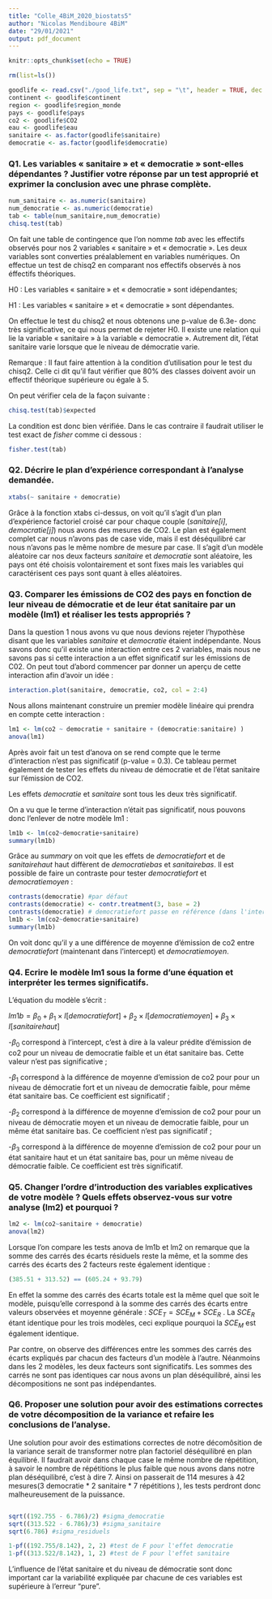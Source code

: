 ```yaml
---
title: "Colle_4BiM_2020_biostats5"
author: "Nicolas Mendiboure 4BiM"
date: "29/01/2021"
output: pdf_document
---
```


```r
knitr::opts_chunk$set(echo = TRUE)
```

```r
rm(list=ls())
```

```r
goodlife <- read.csv("./good_life.txt", sep = "\t", header = TRUE, dec = ",")
continent <- goodlife$continent
region <- goodlife$region_monde
pays <- goodlife$pays
co2 <- goodlife$CO2
eau <- goodlife$eau
sanitaire <- as.factor(goodlife$sanitaire)
democratie <- as.factor(goodlife$democratie)
```

### Q1. Les variables « sanitaire » et « democratie » sont-elles dépendantes ? Justifier votre réponse par un test approprié et exprimer la conclusion avec une phrase complète.

```r
num_sanitaire <- as.numeric(sanitaire)
num_democratie <- as.numeric(democratie)
tab <- table(num_sanitaire,num_democratie)
chisq.test(tab)
```
On fait une table de contingence que l'on nomme *tab* avec les effectifs observés pour nos 2 variables « sanitaire » et « democratie ». Les deux variables sont converties préalablement en variables numériques. On effectue un test de chisq2 en comparant nos effectifs observés à nos éffectifs théoriques.

H0 : Les variables « sanitaire » et « democratie » sont idépendantes;

H1 : Les variables « sanitaire » et « democratie » sont dépendantes.

On effectue le test du chisq2 et nous obtenons une p-value de 6.3e- donc très significative, ce qui nous permet de rejeter H0.
Il existe une relation qui lie la variable « sanitaire » à la variable  « democratie ». Autrement dit, l'état sanitaire varie lorsque que le niveau de démocratie varie.

Remarque : Il faut faire attention à la condition d'utilisation pour le test du chisq2. Celle ci dit qu'il faut vérifier que 80% des classes doivent avoir un effectif théorique supérieure ou égale à 5. 

On peut vérifier cela de la façon suivante :

```r
chisq.test(tab)$expected
```

La condition est donc bien vérifiée. Dans le cas contraire il faudrait utiliser le test exact de *fisher* comme ci dessous :

```r
fisher.test(tab)
```

### Q2. Décrire le plan d’expérience correspondant à l’analyse demandée.

```r
xtabs(~ sanitaire + democratie)
```
Grâce à la fonction xtabs ci-dessus, on voit qu'il s'agit d'un plan d'expérience factoriel croisé car pour chaque couple (*sanitaire[i]*, *democratie[j]*) nous avons des mesures de CO2. Le plan est également complet car nous n'avons pas de case vide, mais il est déséquilibré car nous n'avons pas le même nombre de mesure par case. Il s'agit d'un modèle aléatoire car nos deux facteurs *sanitaire* et *democratie* sont aléatoire, les pays ont été choisis volontairement et sont fixes mais les variables qui caractérisent ces pays sont quant à elles aléatoires.

### Q3. Comparer les émissions de CO2 des pays en fonction de leur niveau de démocratie et de leur état sanitaire par un modèle (lm1) et réaliser les tests appropriés ?

Dans la question 1 nous avons vu que nous devions rejeter l'hypothèse disant que les variables *sanitaire* et *democratie* étaient indépendante. Nous savons donc qu'il existe une interaction entre ces 2 variables, mais nous ne savons pas si cette interaction a un effet significatif sur les émissions de C02. On peut tout d'abord commencer par donner un aperçu de cette interaction afin d'avoir un idée : 

```r
interaction.plot(sanitaire, democratie, co2, col = 2:4)
```


Nous allons maintenant construire un premier modèle linéaire qui prendra en compte cette interaction :

```r
lm1 <- lm(co2 ~ democratie + sanitaire + (democratie:sanitaire) )
anova(lm1)
```
Après avoir fait un test d'anova on se rend compte que le terme d'interaction n'est pas significatif (p-value = 0.3). Ce tableau permet également de tester les effets du niveau de démocratie et de l'état sanitaire sur l'émission de CO2.

Les effets *democratie* et *sanitaire* sont tous les deux très significatif.

On a vu que le terme d'interaction n'était pas significatif, nous pouvons donc l'enlever de notre modèle lm1 :

```r
lm1b <- lm(co2~democratie+sanitaire)
summary(lm1b)
```
Grâce au *summary* on voit que les effets de  *democratiefort* et de *sanitairehaut* haut diffèrent de *democratiebas* et *sanitairebas*. Il est possible de faire un contraste pour tester *democratiefort* et *democratiemoyen* :

```r
contrasts(democratie) #par défaut
contrasts(democratie) <- contr.treatment(3, base = 2)
contrasts(democratie) # democratiefort passe en référence (dans l'intercept)
lm1b <- lm(co2~democratie+sanitaire)
summary(lm1b)
```
On voit donc qu'il y a une différence de moyenne d'émission de co2 entre *democratiefort* (maintenant dans l'intercept) et *democratiemoyen*.

### Q4. Ecrire le modèle lm1 sous la forme d’une équation et interpréter les termes significatifs.

L'équation du modèle s'écrit :

$lm1b = \beta_0 + \beta_1 \times I[democratiefort] + \beta_2 \times I[democratiemoyen] + \beta_3 \times I[sanitairehaut]$

-$\beta_0$ correspond à l'intercept, c'est à dire à la valeur prédite d'émission de co2 pour un niveau de democratie faible et un état sanitaire bas. Cette valeur n'est pas significative ;

-$\beta_1$ correspond à la différence de moyenne d'emission de co2 pour pour un niveau de démocratie fort et un niveau de democratie faible, pour même état sanitaire bas. Ce coefficient est significatif ;

-$\beta_2$ correspond à la différence de moyenne d'emission de co2 pour pour un niveau de démocratie moyen et un niveau de democratie faible, pour un même état sanitaire bas. Ce coefficient n'est pas significatif ;

-$\beta_3$ correspond à la différence de moyenne d'emission de co2 pour pour un état sanitaire haut et un état sanitaire bas, pour un même niveau de démocratie faible. Ce coefficient est très significatif.


### Q5. Changer l’ordre d’introduction des variables explicatives de votre modèle ? Quels effets observez-vous sur votre analyse (lm2) et pourquoi ?

```r
lm2 <- lm(co2~sanitaire + democratie)
anova(lm2)
```
Lorsque l'on compare les tests anova de lm1b et lm2 on remarque que la somme des carrés des écarts résiduels reste la même, et la somme des carrés des écarts des 2 facteurs reste également identique :

```r
(385.51 + 313.52) == (605.24 + 93.79)
```
En effet la somme des carrés des écarts totale est la même quel que soit le modèle, puisqu’elle correspond à la somme des carrés des écarts entre valeurs observées et moyenne générale : $SCE_T = SCE_M + SCE_R$ . La $SCE_R$ étant identique pour les trois modèles, ceci explique pourquoi la $SCE_M$ est également identique.

Par contre, on observe des différences entre les sommes des carrés des écarts expliqués par chacun des facteurs
d’un modèle à l’autre. Néanmoins dans les 2 modèles, les deux facteurs sont significatifs. Les sommes des carrés ne sont pas identiques car nous avons un plan déséquilibré, ainsi les décompositions ne sont pas indépendantes.

### Q6. Proposer une solution pour avoir des estimations correctes de votre décomposition de la variance et refaire les conclusions de l’analyse.

Une solution pour avoir des estimations correctes de notre décomôsition de la variance serait de transformer notre plan factoriel déséquilibré en plan équilibré. Il faudrait avoir dans chaque case le même nombre de répétition, à savoir le nombre de répétitions le plus faible que nous avons dans notre plan déséquilibré, c'est à dire 7. Ainsi on passerait de 114 mesures à 42 mesures(3 democratie * 2 sanitaire * 7 répétitions ), les tests perdront donc malheureusement de la puissance. 

```r


```


```r
sqrt((192.755 - 6.786)/2) #sigma_democratie
sqrt((313.522 - 6.786)/3) #sigma_sanitaire
sqrt(6.786) #sigma_residuels

1-pf((192.755/8.142), 2, 2) #test de F pour l'effet democratie
1-pf((313.522/8.142), 1, 2) #test de F pour l'effet sanitaire 
```

L'influence de l'état sanitaire et du niveau de démocratie sont donc important car la variabilité expliquée par chacune de ces variables est supérieure à l'erreur "pure".
